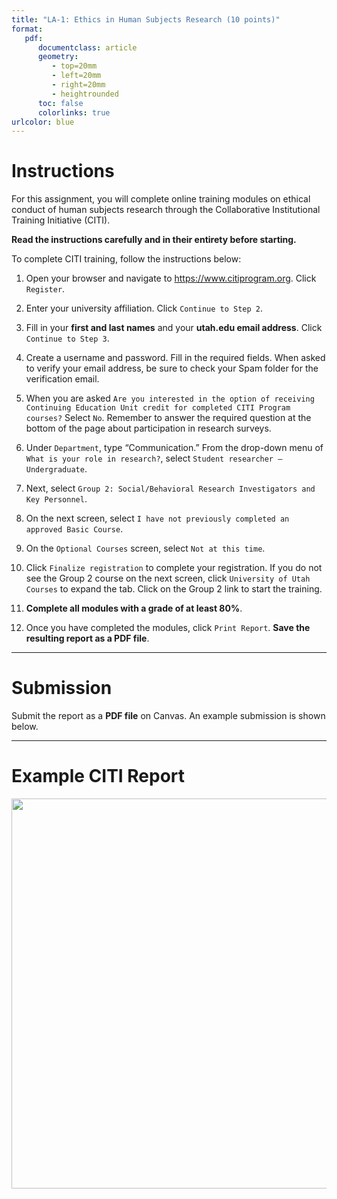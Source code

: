 ```yaml
---
title: "LA-1: Ethics in Human Subjects Research (10 points)"
format:
   pdf:
      documentclass: article
      geometry:
         - top=20mm
         - left=20mm
         - right=20mm
         - heightrounded
      toc: false
      colorlinks: true
urlcolor: blue
---
```


# Instructions

For this assignment, you will complete online training modules on ethical conduct of human subjects research through the Collaborative Institutional Training Initiative (CITI).

**Read the instructions carefully and in their entirety before starting.**

To complete CITI training, follow the instructions below:

1.  Open your browser and navigate to [https://www.citiprogram.org](https://www.citiprogram.org/). Click `Register`.

2.  Enter your university affiliation. Click `Continue to Step 2`.

3.  Fill in your **first and last names** and your **utah.edu email address**. Click `Continue to Step 3`.

4.  Create a username and password. Fill in the required fields. When asked to verify your email address, be sure to check your Spam folder for the verification email.

5.  When you are asked `Are you interested in the option of receiving Continuing Education Unit credit for completed CITI Program courses?` Select `No`. Remember to answer the required question at the bottom of the page about participation in research surveys.

6.  Under `Department`, type "Communication." From the drop-down menu of `What is your role in research?`, select `Student researcher – Undergraduate`.

7.  Next, select `Group 2: Social/Behavioral Research Investigators and Key Personnel`.

8.  On the next screen, select `I have not previously completed an approved Basic Course`.

9.  On the `Optional Courses` screen, select `Not at this time`.

10. Click `Finalize registration` to complete your registration. If you do not see the Group 2 course on the next screen, click `University of Utah Courses` to expand the tab. Click on the Group 2 link to start the training.

11. **Complete all modules with a grade of at least 80%**.

12. Once you have completed the modules, click `Print Report`. **Save the resulting report as a PDF file**.

------------------------------------------------------------------------

# Submission

Submit the report as a **PDF file** on Canvas. An example submission is shown below.

------------------------------------------------------------------------

# Example CITI Report

![](LA-2_CITIex.png){width=6.5in fig-align="center"}
